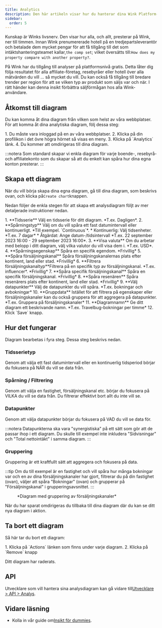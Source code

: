 ```yaml
---
title: Analytics
description: Den här artikeln visar hur du hanterar dina Wink Platform-analyser.
sidebar:
  order: 5
---
```


Kunskap är Winks livsnerv. Den visar hur alla, och allt, presterar på Wink, ner till timmen. Innan Wink prenumererade hotell på en tredjepartsleverantör och betalade dem mycket pengar för att få tillgång till det som intäktshanteringsteamet kallar,`the comp set`; vilket översätts till:`How does my property compare with another property?`.

På Wink har du tillgång till analyser på plattformsnivå gratis. Detta låter dig följa resultatet för alla affiliate-företag, resebyråer eller hotell över alla mätvärden du vill ... så mycket du vill. Du kan också få tillgång till bredare trender per region för att se vilken typ av produkt som säljs var och när. I rätt händer kan denna insikt förbättra säljförmågan hos alla Wink-användare.

## Åtkomst till diagram

Du kan komma åt dina diagram från vilken som helst av våra webbplatser. För att komma åt dina analytiska diagram, följ dessa steg:

<Steps>
  1. Du måste vara inloggad på en av våra webbplatser.
  2. Klicka på din profilikon i det övre högra hörnet så visas en meny.
  3. Klicka på `Analytics` länk.
  4. Du kommer att omdirigeras till dina diagram.
</Steps>


:::notera
Som standard skapar vi enkla diagram för varje boende-, resebyrå- och affiliatekonto som du skapar så att du enkelt kan spåra hur dina egna konton presterar.
:::

## Skapa ett diagram

När du vill börja skapa dina egna diagram, gå till dina diagram, som beskrivs ovan, och klicka på`Create chart`knappen.

Nedan följer de enkla stegen för att skapa ett analysdiagram följt av mer detaljerade instruktioner nedan.

<Steps>
  1. **Tidsserie** Välj en tidsserie för ditt diagram. *T.ex. Dagligen*.
  2. **Spårningstyp** Välj om du vill spåra ett fast datumintervall eller kontinuerligt. *Till exempel. `Continuous`*.
     * Kontinuerlig: Välj tidsenheter. *T.ex. 7 dagar*
     * Åtgärdat: Ange datum-/tidsintervall *T.ex. 22 september 2023 16:00 - 29 september 2023 16:00*.
  3. **Visa valuta** Om du arbetar med belopp i ditt diagram, välj vilka valutor du vill visa dem i. *T.ex. USD*.
  4. **Spårningsegenskap** Spåra en specifik egendom. *Frivillig*
  5. **Spåra försäljningskanal** Spåra försäljningskanalernas plats efter kontinent, land eller stad. *Frivillig*
  6. **Filtrera försäljningskanaltyp**Filtrera på en specifik typ av försäljningskanal. *T.ex. influencer*. *Frivillig*
  7. **Spåra specifik försäljningskanal** Spåra en specifik försäljningskanal. *Frivillig*
  8. **Spåra resenären** Spåra resenärers plats efter kontinent, land eller stad. *Frivillig*
  9. **Välj datapunkter** Välj de datapunkter du vill spåra. *T.ex. bokningar och avbokningar*
  10. **Gruppdata** Istället för att filtrera på egenskaper eller försäljningskanaler kan du också gruppera för att aggregera på datapunkter. *T.ex. Gruppera på försäljningskanaler*
  11. **Diagramnamn** Ge ditt diagram ett beskrivande namn. *T.ex. Travelbug-bokningar per timme*
  12. Klick `Save` knapp.
</Steps>


## Hur det fungerar

Diagram bearbetas i fyra steg. Dessa steg beskrivs nedan.

### Tidsserietyp

Genom att välja ett fast datumintervall eller en kontinuerlig tidsperiod börjar du fokusera på NÄR du vill se data från.

### Spårning / Filtrering

Genom att välja en fastighet, försäljningskanal etc. börjar du fokusera på VILKA du vill se data från. Du filtrerar effektivt bort allt du inte vill se.

### Datapunkter

Genom att välja datapunkter börjar du fokusera på VAD du vill se data för.

:::notera
Datapunkterna ska vara "synergistiska" på ett sätt som gör att de passar ihop i ett diagram. Du skulle till exempel inte inkludera "Sidvisningar" och "Total nettointäkt" i samma diagram.
:::

### Gruppering<Badge text="New" variant="note" />


Gruppering är ett kraftfullt sätt att aggregera och fokusera på data.

:::tip
Om du till exempel är en fastighet och vill spåra hur många bokningar var och en av dina försäljningskanaler har gjort, filtrerar du på din fastighet (ovan), väljer att spåra "Bokningar" (ovan) och grupperar på "Försäljningskanal" i grupperingsavsnittet.
:::

<figure>
  <CloudinaryImage width="700" height="219" resize="scale" quality="best" alt="Analysdiagram" src="academy/analytics" errorImage="noimage_opaque_nyrtl0.png" />

  <figcaption>*Diagram med gruppering av försäljningskanaler*</figcaption>
</figure>


När du har sparat omdirigeras du tillbaka till dina diagram där du kan se ditt nya diagram i aktion.

## Ta bort ett diagram

Så här tar du bort ett diagram:

<Steps>
  1. Klicka på `Actions` länken som finns under varje diagram.
  2. Klicka på `Remove` knapp
</Steps>


Ditt diagram har raderats.

## API

Utvecklare som vill hantera sina analysdiagram kan gå vidare till[Utvecklare > API > Analys](/developers/apis/#analytics-api).

## Vidare läsning

* Kolla in vår guide om[Insikt för dummies](/guides/insight-for-dummies).

